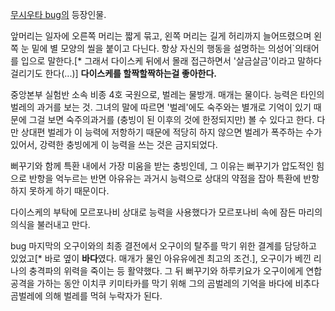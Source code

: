[[무시우타 bug]]의 등장인물.

앞머리는 일자에 오른쪽 머리는 짧게 묶고, 왼쪽 머리는 길게 허리까지 늘어뜨렸으며 왼쪽 눈 밑에 별 모양의 씰을 붙이고 다닌다. 항상 자신의 행동을 설명하는 의성어`의태어를 입으로 말한다.[* 그래서 다이스케 뒤에서 몰래 접근하면서 '살금살금'이라고 말하다 걸리기도 한다(...)] '''다이스케를 할짝할짝하는걸 좋아한다.'''

중앙본부 실험반 소속 비종 4호 국원으로, 벌레는 물방개. 매개는 물이다. 능력은 타인의 벌레의 과거를 보는 것. 그녀의 말에 따르면 '벌레'에도 숙주와는 별개로 기억이 있기 때문에 그걸 보면 숙주의과거를 (충빙이 된 이후의 것에 한정되지만) 볼 수 있다고 한다. 다만 상대편 벌레가 이 능력에 저항하기 때문에 적당히 하지 않으면 벌레가 폭주하는 수가 있어서, 강력한 충빙에게 이 능력을 쓰는 것은 금지되었다.

뻐꾸기와 함께 특환 내에서 가장 미움을 받는 충빙인데, 그 이유는 뻐꾸기가 압도적인 힘으로 반항을 억누르는 반면 아유유는 과거시 능력으로 상대의 약점을 잡아 특환에 반항하지 못하게 하기 때문이다.

다이스케의 부탁에 모르포나비 상대로 능력을 사용했다가 모르포나비 속에 잠든 마리의 의식을 불러내고 만다.

bug 마지막의 오구이와의 최종 결전에서 오구이의 탈주를 막기 위한 결계를 담당하고 있었고[* 바로 옆이 '''바다'''였다. 매개가 물인 아유유에겐 최고의 조건.], 오구이가 베낀 리나의 충격파의 위력을 죽이는 등 활약했다. 그 뒤 뻐꾸기와 하루키요가 오구이에게 연합 공격을 가하는 동안 이치쿠 키미타카를 막기 위해 그의 곰벌레의 기억을 바다에 비추다 곰벌레에 의해 벌레를 먹혀 누락자가 된다.
